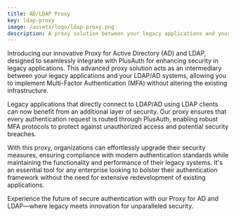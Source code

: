 ```yaml
---
title: AD/LDAP Proxy
key: ldap-proxy
image: /assets/logo/ldap-proxy.png
description: A proxy solution between your legacy applications and your LDAP/AD systems, allowing you to enforce MFA
---
```


Introducing our innovative Proxy for Active Directory (AD) and LDAP, designed to seamlessly integrate with PlusAuth
for enhancing security in legacy applications. This advanced proxy solution acts as an intermediary between
your legacy applications and your LDAP/AD systems, allowing you to implement Multi-Factor Authentication (MFA)
without altering the existing infrastructure.

Legacy applications that directly connect to LDAP/AD using LDAP clients can now benefit from an additional layer
of security. Our proxy ensures that every authentication request is routed through PlusAuth, enabling robust
MFA protocols to protect against unauthorized access and potential security breaches.

With this proxy, organizations can effortlessly upgrade their security measures, ensuring compliance with modern
authentication standards while maintaining the functionality and performance of their legacy systems. It's an
essential tool for any enterprise looking to bolster their authentication framework without the need for
extensive redevelopment of existing applications.

Experience the future of secure authentication with our Proxy for AD and LDAP—where legacy meets innovation
for unparalleled security.
